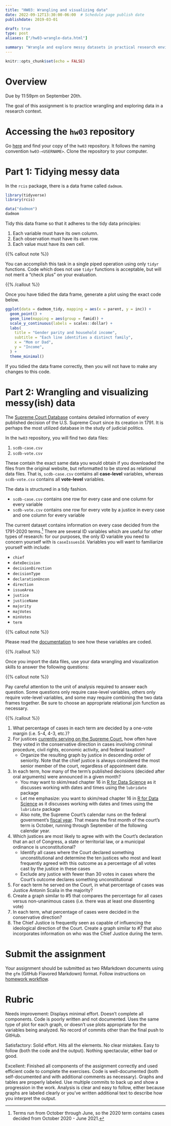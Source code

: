 ```yaml
---
title: "HW03: Wrangling and visualizing data"
date: 2022-09-12T13:30:00-06:00  # Schedule page publish date
publishdate: 2019-03-01

draft: true
type: post
aliases: ["/hw03-wrangle-data.html"]

summary: "Wrangle and explore messy datasets in practical research environments."
---
```


```r
knitr::opts_chunk$set(echo = FALSE)
```

# Overview

Due by 11:59pm on September 20th.

The goal of this assignment is to practice wrangling and exploring data in a research context.

# Accessing the `hw03` repository

Go [here](https://github.coecis.cornell.edu/cis-fa22) and find your copy of the `hw03` repository. It follows the naming convention `hw03-<USERNAME>`. Clone the repository to your computer.

# Part 1: Tidying messy data

In the `rcis` package, there is a data frame called `dadmom`.

```r
library(tidyverse)
library(rcis)

data("dadmom")
dadmom
```

Tidy this data frame so that it adheres to the tidy data principles:

1. Each variable must have its own column.
1. Each observation must have its own row.
1. Each value must have its own cell.

{{% callout note %}}

You can accomplish this task in a single piped operation using only `tidyr` functions. Code which does not use `tidyr` functions is acceptable, but will not merit a "check plus" on your evaluation.

{{% /callout %}}

Once you have tidied the data frame, generate a plot using the exact code below.

```r
ggplot(data = dadmom_tidy, mapping = aes(x = parent, y = inc)) +
  geom_point() +
  geom_line(mapping = aes(group = famid)) +
  scale_y_continuous(labels = scales::dollar) +
  labs(
    title = "Gender parity and household income",
    subtitle = "Each line identifies a distinct family",
    x = "Mom or Dad",
    y = "Income",
  ) +
  theme_minimal()
```

If you tidied the data frame correctly, then you will not have to make any changes to this code.

# Part 2: Wrangling and visualizing messy(ish) data

The [Supreme Court Database](http://scdb.wustl.edu/) contains detailed information of every published decision of the U.S. Supreme Court since its creation in 1791. It is perhaps the most utilized database in the study of judicial politics.

In the `hw03` repository, you will find two data files:

1. `scdb-case.csv`
1. `scdb-vote.csv`

These contain the exact same data you would obtain if you downloaded the files from the original website, but reformatted to be stored as relational data files. That is, `scdb-case.csv` contains all **case-level** variables, whereas `scdb-vote.csv` contains all **vote-level** variables.

The data is structured in a tidy fashion.

* `scdb-case.csv` contains one row for every case and one column for every variable
* `scdb-vote.csv` contains one row for every vote by a justice in every case and one column for every variable

The current dataset contains information on every case decided from the 1791-2020 terms.[^terms] There are several ID variables which are useful for other types of research: for our purposes, the only ID variable you need to concern yourself with is `caseIssuesId`. Variables you will want to familiarize yourself with include:

* `chief`
* `dateDecision`
* `decisionDirection`
* `decisionType`
* `declarationUncon`
* `direction`
* `issueArea`
* `justice`
* `justiceName`
* `majority`
* `majVotes`
* `minVotes`
* `term`

{{% callout note %}}

Please read the [documentation](http://scdb.wustl.edu/documentation.php) to see how these variables are coded.

{{% /callout %}}

Once you import the data files, use your data wrangling and visualization skills to answer the following questions:

{{% callout note %}}

Pay careful attention to the unit of analysis required to answer each question. Some questions only require case-level variables, others only require vote-level variables, and some may require combining the two data frames together. Be sure to choose an appropriate relational join function as necessary.

{{% /callout %}}

1. What percentage of cases in each term are decided by a one-vote margin (i.e. 5-4, 4-3, etc.)?
1. For justices [currently serving on the Supreme Court](https://www.supremecourt.gov/about/biographies.aspx), how often have they voted in the conservative direction in cases involving criminal procedure, civil rights, economic activity, and federal taxation?
    * Organize the resulting graph by justice in descending order of seniority. Note that the chief justice is always considered the most senior member of the court, regardless of appointment date.
1. In each term, how many of the term's published decisions (decided after oral arguments) were announced in a given month?
    * You may want to skim/read chapter 16 in [R for Data Science](http://r4ds.had.co.nz/dates-and-times.html) as it discusses working with dates and times using the `lubridate` package
    * Let me emphasize: you want to skim/read chapter 16 in [R for Data Science](http://r4ds.had.co.nz/dates-and-times.html) as it discusses working with dates and times using the `lubridate` package
    * Also note, the Supreme Court's calendar runs on the federal government's [fiscal year](https://en.wikipedia.org/wiki/Fiscal_year#Federal_government). That means the first month of the court's term is October, running through September of the following calendar year.
1. Which justices are most likely to agree with with the Court's declaration that an act of Congress, a state or territorial law, or a municipal ordinance is unconstitutional?
    * Identify all cases where the Court declared something unconstitutional and determine the ten justices who most and least frequently agreed with this outcome as a percentage of all votes cast by the justice in these cases
    * Exclude any justice with fewer than 30 votes in cases where the Court's outcome declares something unconstitutional
1. For each term he served on the Court, in what percentage of cases was Justice Antonin Scalia in the majority?
1. Create a graph similar to #5 that compares the percentage for all cases versus non-unanimous cases (i.e. there was at least one dissenting vote)
1. In each term, what percentage of cases were decided in the conservative direction?
1. The Chief Justice is frequently seen as capable of influencing the ideological direction of the Court. Create a graph similar to #7 that also incorporates information on who was the Chief Justice during the term.

# Submit the assignment

Your assignment should be submitted as two RMarkdown documents using the `gfm` (GitHub Flavored Markdown) format. Follow instructions on [homework workflow](/faq/homework-guidelines/#homework-workflow).

# Rubric

Needs improvement: Displays minimal effort. Doesn't complete all components. Code is poorly written and not documented. Uses the same type of plot for each graph, or doesn't use plots appropriate for the variables being analyzed. No record of commits other than the final push to GitHub.

Satisfactory: Solid effort. Hits all the elements. No clear mistakes. Easy to follow (both the code and the output). Nothing spectacular, either bad or good.

Excellent: Finished all components of the assignment correctly and used efficient code to complete the exercises. Code is well-documented (both self-documented and with additional comments as necessary). Graphs and tables are properly labeled. Use multiple commits to back up and show a progression in the work. Analysis is clear and easy to follow, either because graphs are labeled clearly or you've written additional text to describe how you interpret the output.

[^terms]: Terms run from October through June, so the 2020 term contains cases decided from October 2020 - June 2021.

